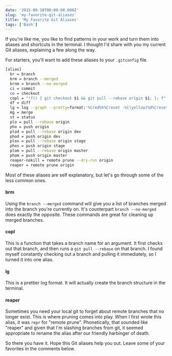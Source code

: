 ```yaml
---
date: '2015-09-10T00:00:00.000Z'
slug: 'my-favorite-git-aliases'
title: 'My Favorite Git Aliases'
tags: ['Bash']
---
```


If you're like me, you like to find patterns in your work and turn them into aliases and shortcuts in the terminal. I thought I'd share with you my current Git aliases, explaining a few along the way.

For starters, you'll want to add these aliases to your `.gitconfig` file.

```bash
[alias]
  br = branch
  brm = branch --merged
  brnm = branch --no-merged
  ci = commit
  co = checkout
  copl = "!f() { git checkout $1 && git pull --rebase origin $1; }; f"
  df = diff
  lg = log --graph --pretty=format:'%Cred%h%Creset -%C(yellow)%d%Creset %s %Cgreen(%cr) %C(bold blue)<%an>%Creset' --abbrev-commit --date=relative
  mg = merge
  st = status
  plo = pull --rebase origin
  pho = push origin
  plod = pull --rebase origin dev
  phod = push origin dev
  plos = pull --rebase origin stage
  phos = push origin stage
  plom = pull --rebase origin master
  phom = push origin master
  reaper-nokill = remote prune --dry-run origin
  reaper = remote prune origin
```

Most of these aliases are self explanatory, but let's go through some of the less common ones.

#### brm

Using the `branch --merged` command will give you a list of branches merged into the branch you're currently on. It's counterpart `branch --no-merged` does exactly the opposite. These commands are great for cleaning up merged branches.

#### copl

This is a function that takes a branch name for an argument. It first checks out that branch, and then runs a `git pull --rebase` on that branch. I found myself constantly checking out a branch and pulling it immediately, so I turned it into one alias.

#### lg

This is a prettier log format. It will actually create the branch structure in the terminal.

#### reaper

Sometimes you need your local git to forget about remote branches that no longer exist. This is where pruning comes into play. When I first wrote this alias, it was `repr` for "remote prune". Phonetically, that sounded like "reaper" and given that I'm slashing branches from git, it seemed appropriate to rename the alias after our friendly harbinger of death.

So there you have it. Hope this Git aliases help you out. Leave some of your favorites in the comments below.
